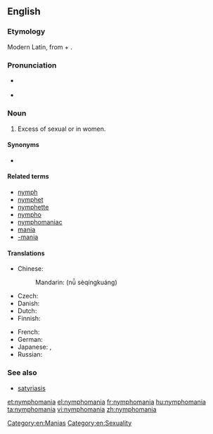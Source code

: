 ==English==

===Etymology===
Modern Latin, from {{etyl|la}} {{term|nympha||labia minora}} + {{term|-mania}}.

===Pronunciation===
* {{a|UK}} {{IPA|/nɪmfəˈmeɪnɪə/}}
* {{rhymes|eɪniə}}

{{wikipedia}}
===Noun===
{{en-noun|-}}

# Excess of sexual {{l|en|behaviour}} or {{l|en|desire}} in women.

====Synonyms====
* {{l|en|œstromania}} {{qualifier|obsolete}}

====Related terms====
* [[nymph]]
* [[nymphet]]
* [[nymphette]]
* [[nympho]]
* [[nymphomaniac]]
* [[mania]]
* [[-mania]]

====Translations====
{{trans-top|excess of sexual behaviour or desire in women}}
* Chinese:
*: Mandarin: {{l|zh|女|sc=Hani}}{{t|zh|色情狂|sc=Hani}} (nǚ sèqíngkuáng)
* Czech: {{t-|cs|nymfomanie|f}}
* Danish: {{t|da|nymfomani|c}}
* Dutch: {{t-|nl|nymfomanie|f}}
* Finnish: {{t-|fi|nymfomania}}
{{trans-mid}}
* French: {{t+|fr|nymphomanie|f}}
* German: {{t+|de|Nymphomanie|f}}
* Japanese: {{t|ja|女子色情症|tr=じょししきじょう, joshi shikijōshō|sc=Jpan}}, {{t|ja|ニンフォマニア|tr=ninfomania|sc=Jpan}}
* Russian: {{t|ru|нимфомания|f|tr=nimfománija|sc=Cyrl}}
{{trans-bottom}}

===See also===
* [[satyriasis]]

[[Category:en:Manias]]
[[Category:en:Sexuality]]

[[et:nymphomania]]
[[el:nymphomania]]
[[fr:nymphomania]]
[[hu:nymphomania]]
[[ta:nymphomania]]
[[vi:nymphomania]]
[[zh:nymphomania]]